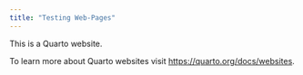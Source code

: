 ```yaml
---
title: "Testing Web-Pages"
---
```


This is a Quarto website.

To learn more about Quarto websites visit <https://quarto.org/docs/websites>.
